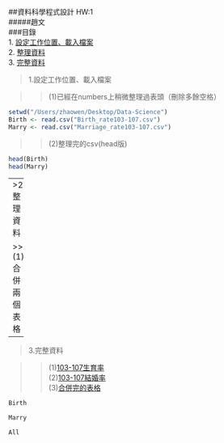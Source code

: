 ##資料科學程式設計 HW:1  
#####趙文  
###目錄  
1. [設定工作位置、載入檔案](#9)  
2. [整理資料](#23)  
3. [完整資料](#39)  

>1.設定工作位置、載入檔案  

>>(1)已經在numbers上稍微整理過表頭（刪除多餘空格）
```r
setwd("/Users/zhaowen/Desktop/Data-Science")
Birth <- read.csv("Birth_rate103-107.csv")
Marry <- read.csv("Marriage_rate103-107.csv")
```
>>(2)整理完的csv(head版)
```r
head(Birth)
head(Marry)
```
---
>2.整理資料

>>(1)合併兩個表格
```r
library(dplyr)
All <- cbind(Birth, Marry)
```
>>(2)刪除多於的列
```r
All <- All[,-c(13,14)]
```
>>(3)合併完的資料(head版)
```r
head(All)
```
---
>3.完整資料

>>(1)[103-107生育率](#46)  
>>(2)[103-107結婚率](#50)  
>>(3)[合併完的表格](#54)  

```r
Birth
```

```r
Marry
```

```r
All
```

